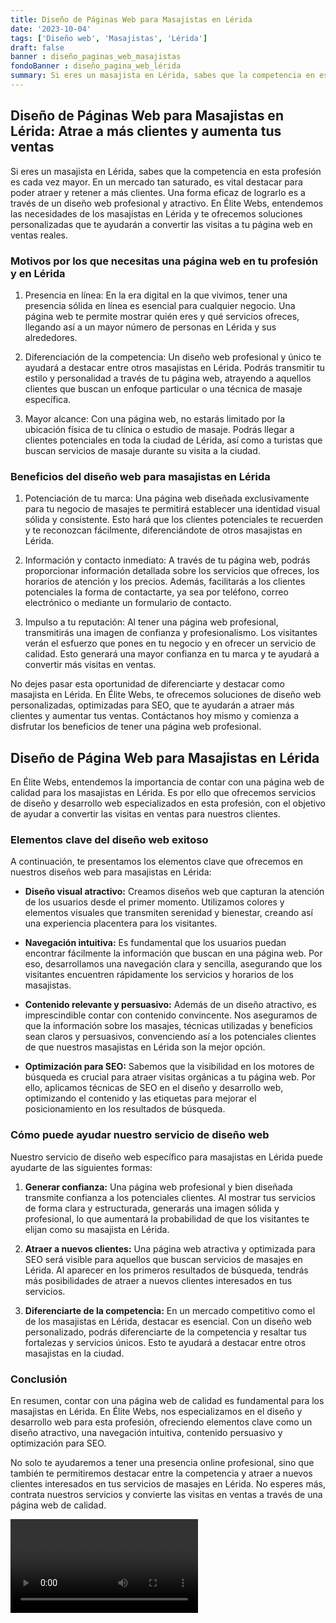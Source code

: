 ```yaml
---
title: Diseño de Páginas Web para Masajistas en Lérida
date: '2023-10-04'
tags: ['Diseño web', 'Masajistas', 'Lérida']
draft: false
banner : diseño_paginas_web_masajistas
fondoBanner : diseño_pagina_web_lérida
summary: Si eres un masajista en Lérida, sabes que la competencia en esta profesión es cada vez mayor. En un mercado tan saturado, es vital destacar para poder atraer y retener a más clientes. Una forma eficaz de lograrlo es a través de un diseño web profesional y atractivo. En Élite Webs, entendemos las necesidades de los masajistas en Lérida y te ofrecemos soluciones personalizadas que te ayudarán a convertir las visitas a tu página web en ventas reales.
---
```


## Diseño de Páginas Web para Masajistas en Lérida: Atrae a más clientes y aumenta tus ventas

Si eres un masajista en Lérida, sabes que la competencia en esta profesión es cada vez mayor. En un mercado tan saturado, es vital destacar para poder atraer y retener a más clientes. Una forma eficaz de lograrlo es a través de un diseño web profesional y atractivo. En Élite Webs, entendemos las necesidades de los masajistas en Lérida y te ofrecemos soluciones personalizadas que te ayudarán a convertir las visitas a tu página web en ventas reales.

### Motivos por los que necesitas una página web en tu profesión y en Lérida

1. Presencia en línea: En la era digital en la que vivimos, tener una presencia sólida en línea es esencial para cualquier negocio. Una página web te permite mostrar quién eres y qué servicios ofreces, llegando así a un mayor número de personas en Lérida y sus alrededores.

2. Diferenciación de la competencia: Un diseño web profesional y único te ayudará a destacar entre otros masajistas en Lérida. Podrás transmitir tu estilo y personalidad a través de tu página web, atrayendo a aquellos clientes que buscan un enfoque particular o una técnica de masaje específica.

3. Mayor alcance: Con una página web, no estarás limitado por la ubicación física de tu clínica o estudio de masaje. Podrás llegar a clientes potenciales en toda la ciudad de Lérida, así como a turistas que buscan servicios de masaje durante su visita a la ciudad.

### Beneficios del diseño web para masajistas en Lérida

1. Potenciación de tu marca: Una página web diseñada exclusivamente para tu negocio de masajes te permitirá establecer una identidad visual sólida y consistente. Esto hará que los clientes potenciales te recuerden y te reconozcan fácilmente, diferenciándote de otros masajistas en Lérida.

2. Información y contacto inmediato: A través de tu página web, podrás proporcionar información detallada sobre los servicios que ofreces, los horarios de atención y los precios. Además, facilitarás a los clientes potenciales la forma de contactarte, ya sea por teléfono, correo electrónico o mediante un formulario de contacto.

3. Impulso a tu reputación: Al tener una página web profesional, transmitirás una imagen de confianza y profesionalismo. Los visitantes verán el esfuerzo que pones en tu negocio y en ofrecer un servicio de calidad. Esto generará una mayor confianza en tu marca y te ayudará a convertir más visitas en ventas.

No dejes pasar esta oportunidad de diferenciarte y destacar como masajista en Lérida. En Élite Webs, te ofrecemos soluciones de diseño web personalizadas, optimizadas para SEO, que te ayudarán a atraer más clientes y aumentar tus ventas. Contáctanos hoy mismo y comienza a disfrutar los beneficios de tener una página web profesional.

<GifSeo />

<Cta />

## Diseño de Página Web para Masajistas en Lérida

En Élite Webs, entendemos la importancia de contar con una página web de calidad para los masajistas en Lérida. Es por ello que ofrecemos servicios de diseño y desarrollo web especializados en esta profesión, con el objetivo de ayudar a convertir las visitas en ventas para nuestros clientes.

### Elementos clave del diseño web exitoso

A continuación, te presentamos los elementos clave que ofrecemos en nuestros diseños web para masajistas en Lérida:

- **Diseño visual atractivo:** Creamos diseños web que capturan la atención de los usuarios desde el primer momento. Utilizamos colores y elementos visuales que transmiten serenidad y bienestar, creando así una experiencia placentera para los visitantes.

- **Navegación intuitiva:** Es fundamental que los usuarios puedan encontrar fácilmente la información que buscan en una página web. Por eso, desarrollamos una navegación clara y sencilla, asegurando que los visitantes encuentren rápidamente los servicios y horarios de los masajistas.

- **Contenido relevante y persuasivo:** Además de un diseño atractivo, es imprescindible contar con contenido convincente. Nos aseguramos de que la información sobre los masajes, técnicas utilizadas y beneficios sean claros y persuasivos, convenciendo así a los potenciales clientes de que nuestros masajistas en Lérida son la mejor opción.

- **Optimización para SEO:** Sabemos que la visibilidad en los motores de búsqueda es crucial para atraer visitas orgánicas a tu página web. Por ello, aplicamos técnicas de SEO en el diseño y desarrollo web, optimizando el contenido y las etiquetas para mejorar el posicionamiento en los resultados de búsqueda.

### Cómo puede ayudar nuestro servicio de diseño web

Nuestro servicio de diseño web específico para masajistas en Lérida puede ayudarte de las siguientes formas:

1. **Generar confianza:** Una página web profesional y bien diseñada transmite confianza a los potenciales clientes. Al mostrar tus servicios de forma clara y estructurada, generarás una imagen sólida y profesional, lo que aumentará la probabilidad de que los visitantes te elijan como su masajista en Lérida.

2. **Atraer a nuevos clientes:** Una página web atractiva y optimizada para SEO será visible para aquellos que buscan servicios de masajes en Lérida. Al aparecer en los primeros resultados de búsqueda, tendrás más posibilidades de atraer a nuevos clientes interesados en tus servicios.

3. **Diferenciarte de la competencia:** En un mercado competitivo como el de los masajistas en Lérida, destacar es esencial. Con un diseño web personalizado, podrás diferenciarte de la competencia y resaltar tus fortalezas y servicios únicos. Esto te ayudará a destacar entre otros masajistas en la ciudad.

### Conclusión

En resumen, contar con una página web de calidad es fundamental para los masajistas en Lérida. En Élite Webs, nos especializamos en el diseño y desarrollo web para esta profesión, ofreciendo elementos clave como un diseño atractivo, una navegación intuitiva, contenido persuasivo y optimización para SEO.

No solo te ayudaremos a tener una presencia online profesional, sino que también te permitiremos destacar entre la competencia y atraer a nuevos clientes interesados en tus servicios de masajes en Lérida. No esperes más, contrata nuestros servicios y convierte las visitas en ventas a través de una página web de calidad.

<Video />

<CtaBot job='Masajistas' city='Lérida'/>

<Gmaps query='Lérida+españa+maps' />
